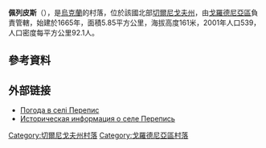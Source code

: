 {{Unreferenced|time=2022-02-11T14:29:29+00:00}}
{{coord|52|3|23|N|31|27|37|E|scale:100000|display=title}}

'''佩列皮斯'''（{{lang-uk|Перепис}}），是[[烏克蘭|烏克蘭]]的村落，位於該國北部[[切爾尼戈夫州|切爾尼戈夫州]]，由[[戈羅德尼亞區|戈羅德尼亞區]]負責管轄，始建於1665年，面積5.85平方公里，海拔高度161米，2001年人口539，人口密度每平方公里92.1人。

==參考資料==
{{reflist}}

==外部链接==
* [http://weather.in.ua/ua/chernigovskaja/19921 Погода в селі Перепис] {{Wayback|url=http://weather.in.ua/ua/chernigovskaja/19921 |date=20150912151446 }}
* [http://www.surnameindex.info/info/chernigov/gorodnya/perepis/index.html Историческая информация о селе Перепись] {{Wayback|url=http://www.surnameindex.info/info/chernigov/gorodnya/perepis/index.html |date=20210204213048 }} {{ref-ru}}

[[Category:切爾尼戈夫州村落|Category:切爾尼戈夫州村落]]
[[Category:戈羅德尼亞區村落|Category:戈羅德尼亞區村落]]


{{Chernihiv-geo-stub}}